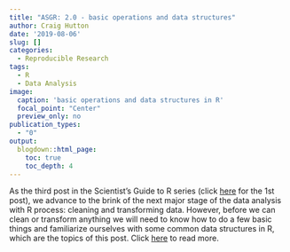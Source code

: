 ```yaml
---
title: "ASGR: 2.0 - basic operations and data structures"
author: Craig Hutton
date: '2019-08-06'
slug: []
categories:
  - Reproducible Research
tags:
  - R
  - Data Analysis
image: 
  caption: 'basic operations and data structures in R'
  focal_point: "Center"
  preview_only: no
publication_types:
  - "0"  
output:
  blogdown::html_page:
    toc: true
    toc_depth: 4
---
```


<!-- # Publication type. -->
<!-- # Legend: -->
<!-- # 0 = Uncategorized -->
<!-- # 1 = Conference proceedings -->
<!-- # 2 = Journal -->
<!-- # 3 = Work in progress -->
<!-- # 4 = Technical report -->
<!-- # 5 = Book -->
<!-- # 6 = Book chapter -->

As the third post in the Scientist's Guide to R series (click [here](https://craig.rbind.io/post/2019-05-17-asgr-basic-workflow/) for the 1st post), we advance to the brink of the next major stage of the data analysis with R process: cleaning and transforming data. However, before we can clean or transform anything we will need to know how to do a few basic things and familiarize ourselves with some common data structures in R, which are the topics of this post. Click [here](https://craig.rbind.io/post/2019-08-06-asgr-2-0-basic-operations-and-data-structures/) to read more.

